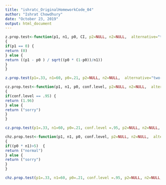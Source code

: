 ```yaml
---
title: "ishratc_OriginalHomeworkCode_04"
author: "Ishrat Chowdhury"
date: "October 23, 2019"
output: html_document
---
```


```r
z.prop.test<-function(p1, n1, p0, CI, p2=NULL, n2=NULL,  alternative="two-sided")
{
if(p1 == 0) {
return (0)
} else {
return ((p1 - p0 ) / sqrt((p0 * (1-p0))/n1))
}
}

```


```r
z.prop.test(p1=.33, n1=60, p0=.21, p2=NULL, n2=NULL,  alternative="two-sided", CI=.95)
```

```r
cz.prop.test<-function(p1, n1, p0, conf.level, p2=NULL, n2=NULL,  alternative="two-sided")
{
if(conf.level == .95) {
return (1.96)
} else {
return ("sorry")
}
}
```

```r
cz.prop.test(p1=.33, n1=60, p0=.21, conf.level =.95, p2=NULL, n2=NULL,  alternative="two-sided")
```

```r
chz.prop.test<-function(p1, n1, p0, conf.level, p2=NULL, n2=NULL,  alternative="two-sided")
{
if((p0 * n1)>5)  {
return ("normal")
} else {
return ("sorry")
}
}
```



```r
chz.prop.test(p1=.33, n1=60, p0=.21, conf.level =.95, p2=NULL, n2=NULL,  alternative="two-sided")
```

